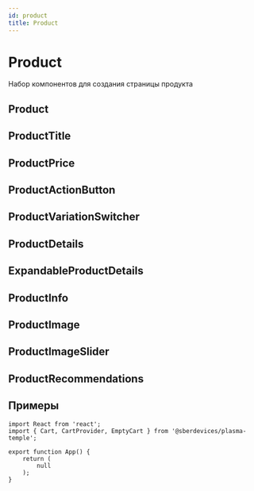 ```yaml
---
id: product
title: Product
---
```



# Product
Набор компонентов для создания страницы продукта

## Product
<Description name="Product" />
<PropsTable name="Product" />

## ProductTitle
<Description name="ProductTitle" />
<PropsTable name="ProductTitle" />

## ProductPrice
<Description name="ProductPrice" />
<PropsTable name="ProductPrice" />

## ProductActionButton
<Description name="ProductActionButton" />
<PropsTable name="ProductActionButton" />

## ProductVariationSwitcher
<Description name="ProductVariationSwitcher" />
<PropsTable name="ProductVariationSwitcher" />

## ProductDetails
<Description name="ProductDetails" />
<PropsTable name="ProductDetails" />

## ExpandableProductDetails
<Description name="ExpandableProductDetails" />
<PropsTable name="ExpandableProductDetails" />

## ProductInfo
<Description name="ProductInfo" />
<PropsTable name="ProductInfo" />

## ProductImage
<Description name="ProductImage" />
<PropsTable name="ProductImage" />

## ProductImageSlider
<Description name="ProductImageSlider" />
<PropsTable name="ProductImageSlider" />

## ProductRecommendations
<Description name="ProductRecommendations" />
<PropsTable name="ProductRecommendations" />

## Примеры

```tsx
import React from 'react';
import { Cart, CartProvider, EmptyCart } from '@sberdevices/plasma-temple';

export function App() {
    return (
        null
    );
}
```
